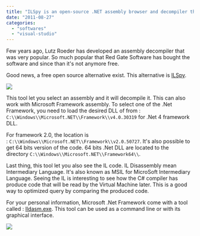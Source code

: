 ```yaml
---
title: "ILSpy is an open-source .NET assembly browser and decompiler that is free"
date: "2011-08-27"
categories: 
  - "softwares"
  - "visual-studio"
---
```


Few years ago, Lutz Roeder has developed an assembly decompiler that was very popular. So much popular that Red Gate Software has bought the software and since than it's not anymore free.

Good news, a free open source alternative exist. This alternative is [ILSpy](http://wiki.sharpdevelop.net/ilspy.ashx).

![](images/ilspy-300x221.png)

This tool let you select an assembly and it will decompile it. This can also work with Microsoft Framework assembly. To select one of the .Net Framework, you need to load the desired DLL of from : `C:\\Windows\\Microsoft.NET\\Framework\\v4.0.30319` for .Net 4 framework DLL.

For framework 2.0, the location is : `C:\\Windows\\Microsoft.NET\\Framework\\v2.0.50727`. It's also possible to get 64 bits version of the code. 64 bits .Net DLL are located to the directory `C:\\Windows\\Microsoft.NET\\Framework64\\`.

Last thing, this tool let you also see the IL code. IL Disassembly mean Intermediary Language. It's also known as MSIL for MicroSoft Intermediary Language. Seeing the IL is interesting to see how the C\# compiler has produce code that will be read by the Virtual Machine later. This is a good way to optimized query by comparing the produced code.

For your personal information, Microsoft .Net Framework come with a tool called : [Ildasm.exe](http://msdn.microsoft.com/en-us/library/f7dy01k1(v=vs.80).aspx). This tool can be used as a command line or with its graphical interface.

![](images/ilasm-300x218.png)
